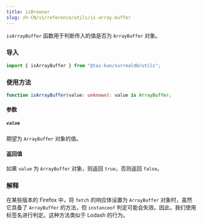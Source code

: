 ```yaml
---
title: isBrowser
slug: zh-CN/v1/reference/utils/is-array-buffer
---
```


`isArrayBuffer` 函数用于判断传入的值是否为 `ArrayBuffer` 对象。

### 导入

```ts
import { isArrayBuffer } from "@tai-kun/surrealdb/utils";
```

### 使用方法

```ts
function isArrayBuffer(value: unknown): value is ArrayBuffer;
```

#### 参数

##### `value`

期望为 `ArrayBuffer` 对象的值。

#### 返回值

如果 `value` 为 `ArrayBuffer` 对象，则返回 `true`，否则返回 `false`。

### 解释

在某些版本的 Firefox 中，将 `fetch` 的响应体设置为 `ArrayBuffer` 对象时，虽然它具备了 `ArrayBuffer` 的方法，但 `instanceof` 判定可能会失效。因此，我们使用标签名进行判定。这种方法类似于 Lodash 的行为。
